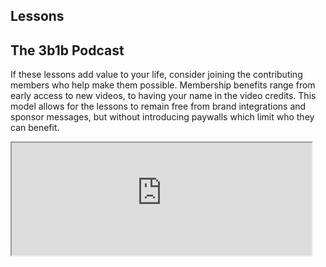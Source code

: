 <Section dark={true}>
  <HomepageFeaturedContent
    title="Animated math"
    subtitle="3Blue1Brown is primarily a YouTube channel, but here you can find written and interactive adaptations of the lessons."
    >
    <HomepageFeaturedItem lesson="neural-networks" caption="Learn how neural networks work">
      <Interactive filename="lessons/2017/neural-networks/neural-network-interactive/index" />
    </HomepageFeaturedItem>
    <HomepageFeaturedItem lesson="fourier-transforms" caption="Learn what a Fourier transform is">
      <Interactive
        filename="lessons/2018/fourier-transforms/basic_interactive/index"
        aspectRatio={16 / 9}
      />
    </HomepageFeaturedItem>
    <HomepageFeaturedItem lesson="essence-of-calculus" caption="Learn the essence of calculus">
      <HomepageFeaturedVideo src="/featured-content/calculus-preview.mp4" />
    </HomepageFeaturedItem>
    <HomepageFeaturedItem lesson="vectors" caption="Learn how to visualize linear algebra">
      <HomepageFeaturedVideo src="/featured-content/eola-preview.mp4" />
    </HomepageFeaturedItem>
    <HomepageFeaturedItem lesson="fourier-series" caption="Learn how this animation relates to the physics of heat">
      <HomepageFeaturedVideo src="/featured-content/fourier-pi.mp4" />
    </HomepageFeaturedItem>
    <HomepageFeaturedItem lesson="clacks" caption="Learn how sliding blocks compute an unexpected constant">
      <HomepageFeaturedVideo src="/featured-content/clacks.mp4" />
    </HomepageFeaturedItem>
    <HomepageFeaturedItem lesson="prime-spirals" caption="Learn why polar plots of primes form these spirals">
      <HomepageFeaturedVideo src="/featured-content/prime-spirals.mp4" />
    </HomepageFeaturedItem>
    <HomepageFeaturedItem lesson="inscribed-rectangle-problem" caption="Learn how topology is used to solve problems">
      <HomepageFeaturedVideo src="/featured-content/sudanese-band-loop.mp4" />
    </HomepageFeaturedItem>
    <HomepageFeaturedItem lesson="sphere-area" caption="Learn how a sphere's surface area relates to its shadow">
      <HomepageFeaturedVideo src="/featured-content/sphere-area.mp4" />
    </HomepageFeaturedItem>
  </HomepageFeaturedContent>
</Section>

<Announcement
  id="SoME1"
  headline="The Summer of Math Exposition is going on now!"
  description="Create your own online math explainer for a chance to win $1k and be featured in a video."
/>

<Section>

# Lessons

<LessonGallery show="topic" />

</Section>

<Section>

# The 3b1b Podcast

<PodcastLinks />

<Clickable
  icon="fas fa-list"
  link="/podcast#episodes"
  text="View episodes"
  design="rounded"
/>

</Section>

<Section>

<Portrait image="images/home/patreon-logo.svg" />

If these lessons add value to your life, consider joining the contributing members who help make them possible.
Membership benefits range from early access to new videos, to having your name in the video credits.
This model allows for the lessons to remain free from brand integrations and sponsor messages, but without introducing paywalls which limit who they can benefit.

<Center>
  <Clickable
    link="https://www.patreon.com/3blue1brown"
    icon="fab fa-patreon"
    text="Memberships"
    design="rounded"
  />

  <Clickable
    link="https://store.dftba.com/collections/3blue1brown"
    icon="fas fa-store"
    text="Store"
    design="rounded"
  />
</Center>

</Section>

<Section>

<iframe src="https://3blue1brown.substack.com/embed" width="480" height="180" />

</Section>
